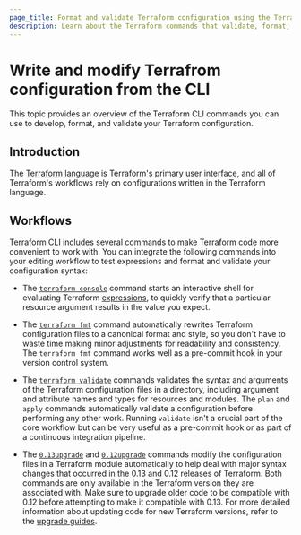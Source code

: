 ```yaml
---
page_title: Format and validate Terraform configuration using the Terraform CLI 
description: Learn about the Terraform commands that validate, format, and upgrade code written in HCL.
---
```


# Write and modify Terrafrom configuration from the CLI

This topic provides an overview of the Terraform CLI commands you can use to develop, format, and validate your Terraform configuration.

## Introduction

The [Terraform language](/terraform/language) is Terraform's primary
user interface, and all of Terraform's workflows rely on configurations written
in the Terraform language.

## Workflows 

Terraform CLI includes several commands to make Terraform code more convenient
to work with. You can integrate the following commands into your editing 
workflow to test expressions and format and validate your configuration syntax:

- The [`terraform console`](/terraform/cli/commands/console) command starts an 
  interactive shell for evaluating Terraform
  [expressions](/terraform/language/expressions), to quickly verify that a 
  particular resource argument results in the value you expect.

- The [`terraform fmt`](/terraform/cli/commands/fmt) command automatically rewrites Terraform
  configuration files to a canonical format and style, so you don't have to
  waste time making minor adjustments for readability and consistency. The `terraform fmt` command works
  well as a pre-commit hook in your version control system.

- The [`terraform validate`](/terraform/cli/commands/validate) commands validates the
  syntax and arguments of the Terraform configuration files in a directory,
  including argument and attribute names and types for resources and modules.
  The `plan` and `apply` commands automatically validate a configuration before
  performing any other work. Running `validate` isn't a crucial part of the core
  workflow but can be very useful as a pre-commit hook or as part of a
  continuous integration pipeline.

-  The [`0.13upgrade`](/terraform/cli/commands/0.13upgrade) and
  [`0.12upgrade`](/terraform/cli/commands/0.12upgrade) commands modify the configuration files in a Terraform module automatically to help deal with major
  syntax changes that occurred in the 0.13 and 0.12 releases of Terraform. Both
  commands are only available in the Terraform version they are
  associated with. Make sure to upgrade older code to be compatible
  with 0.12 before attempting to make it compatible with 0.13. For more detailed
  information about updating code for new Terraform versions, refer to the [upgrade
  guides](/terraform/language/upgrade-guides).
